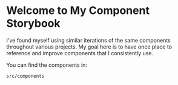 <Meta title="Introduction" />

# Welcome to My Component Storybook

I've found myself using similar iterations of the same components throughout various projects. My goal here is to have once place to reference and improve components that I consistently use.

You can find the components in:

<code>src/components</code>
